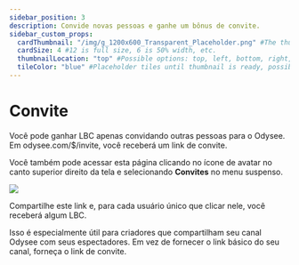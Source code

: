 ---
sidebar_position: 3
description: Convide novas pessoas e ganhe um bônus de convite.
sidebar_custom_props:
  cardThumbnail: "/img/g_1200x600_Transparent_Placeholder.png" #The thumbnail on the category card.
  cardSize: 4 #12 is full size, 6 is 50% width, etc.
  thumbnailLocation: "top" #Possible options: top, left, bottom, right, none
  tileColor: "blue" #Placeholder tiles until thumbnail is ready, possible options: blue, cream, darkpurple, lightpurple, mauve, orange, pink, none
---

# Convite

Você pode ganhar LBC apenas convidando outras pessoas para o Odysee. Em odysee.com/$/invite, você receberá um link de convite.

Você também pode acessar esta página clicando no ícone de avatar no canto superior direito da tela e selecionando **Convites** no menu suspenso.

![](/img/es/image_47.png)

Compartilhe este link e, para cada usuário único que clicar nele, você receberá algum LBC.

Isso é especialmente útil para criadores que compartilham seu canal Odysee com seus espectadores. Em vez de fornecer o link básico do seu canal, forneça o link de convite.